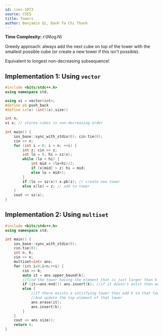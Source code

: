 ```yaml
---
id: cses-1073
source: CSES
title: Towers
author: Benjamin Qi, Danh Ta Chi Thanh
---
```


**Time Complexity:** $\mathcal{O}(N\log N)$

Greedy approach: always add the next cube on top of the tower with the smallest possible cube (or create a new tower if this isn't possible). 

Equivalent to longest non-decreasing subsequence!

<LanguageSection>

<CPPSection>


## Implementation 1: Using `vector`

```cpp
#include <bits/stdc++.h>
using namespace std;

using vi = vector<int>;
#define pb push_back
#define sz(x) (int)(x).size()

int n;
vi x; // stores cubes in non-decreasing order
 
int main() {
	ios_base::sync_with_stdio(0); cin.tie(0);
	cin >> n;
	for (int i = 0; i < n; ++i) {
		int z; cin >> z;
		int lo = 0, hi = sz(x);
		while (lo < hi) {
			int mid = (lo+hi)/2;
			if (x[mid] > z) hi = mid;
			else lo = mid+1;
		}
		if (lo == sz(x)) x.pb(z); // create new tower
		else x[lo] = z; // add to tower
	}
	cout << sz(x);
}
```

## Implementation 2: Using `multiset`

```cpp
#include <bits/stdc++.h>
using namespace std;

int main() {
	ios_base::sync_with_stdio(0); 
	cin.tie(0);
	int n, k;
	cin >> n;
	multiset<int> ans; 
	for (int i=0;i<n;++i) {
		cin >> k;
		auto it = ans.upper_bound(k);
		//find the tower having the element that is just larger than k to add k to
		if (it==ans.end()) ans.insert(k); //if it doesn't exist then we create a new tower
		else {
			//If there exists a satisfying tower then add k to that tower
			//And update the top element of that tower
			ans.erase(it);
			ans.insert(k);
		}
	}
	cout << ans.size();
	return 0;
}
```


</CPPSection>

</LanguageSection>

